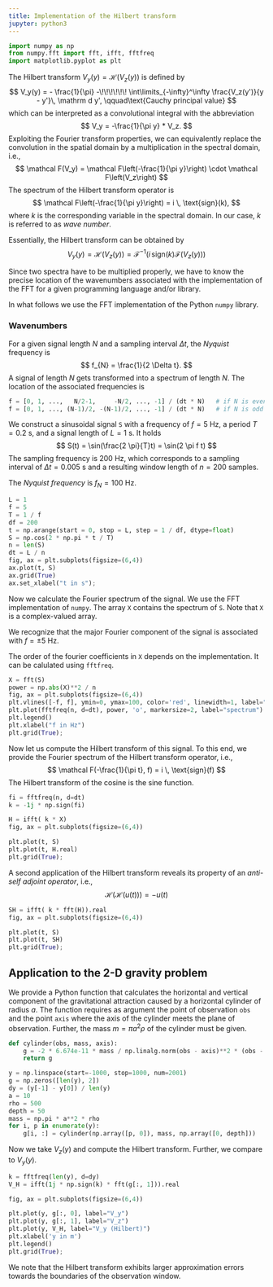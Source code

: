 ```yaml
---
title: Implementation of the Hilbert transform
jupyter: python3
---
```


```python
import numpy as np
from numpy.fft import fft, ifft, fftfreq
import matplotlib.pyplot as plt
```


The Hilbert transform $V_y(y) = \mathcal H(V_z(y))$ is defined by
$$
V_y(y) = - \frac{1}{\pi} -\!\!\!\!\!\! \int\limits_{-\infty}^\infty \frac{V_z(y')}{y - y'}\, \mathrm d y', \qquad\text{Cauchy principal value}
$$
which can be interpreted as a convolutional integral with the abbreviation
$$
V_y = -\frac{1}{\pi y} * V_z.
$$
Exploiting the Fourier transform properties, we can equivalently replace the convolution in the spatial domain by a multiplication in the spectral domain, i.e.,
$$
\mathcal F(V_y) = \mathcal F\left(-\frac{1}{\pi y}\right) \cdot \mathcal F\left(V_z\right)
$$
The spectrum of the Hilbert transform operator is
$$
\mathcal F\left(-\frac{1}{\pi y}\right) = i \, \text{sign}(k),
$$
where $k$ is the corresponding variable in the spectral domain. In our case, $k$ is referred to as _wave number_.

Essentially, the Hilbert transform can be obtained by
$$
V_y(y) = \mathcal H(V_z(y)) = \mathcal F^{-1} \left( i \, \text{sign}(k) \mathcal F(V_z(y)) \right) 
$$

Since two spectra have to be multiplied properly, we have to know the precise location of the wavenumbers associated with the implementation of the FFT for a given programming language and/or library.

In what follows we use the FFT implementation of the Python `numpy` library.


### Wavenumbers

For a given signal length $N$ and a sampling interval $\Delta t$, the _Nyquist_ frequency is
$$
f_{N} = \frac{1}{2 \Delta t}.
$$
A signal of length $N$ gets transformed into a spectrum of length $N$. The location of the associated frequencies is 

```python
f = [0, 1, ...,   N/2-1,     -N/2, ..., -1] / (dt * N)   # if N is even
f = [0, 1, ..., (N-1)/2, -(N-1)/2, ..., -1] / (dt * N)   # if N is odd
```
We construct a sinusoidal signal `S` with a frequency of $f=5$ Hz, a period $T=0.2$ s, and a signal length of $L=1$ s.
It holds
$$
S(t) = \sin(\frac{2 \pi}{T}t) = \sin(2 \pi f t)
$$
The sampling frequency is $200$ Hz, which corresponds to a sampling interval of $\Delta t=0.005$ s and a resulting window length of $n=200$ samples.

The _Nyquist frequency_ is $f_N = 100$ Hz.

```python
L = 1
f = 5
T = 1 / f
df = 200
t = np.arange(start = 0, stop = L, step = 1 / df, dtype=float)
S = np.cos(2 * np.pi * t / T)
n = len(S)
dt = L / n
fig, ax = plt.subplots(figsize=(6,4))
ax.plot(t, S)
ax.grid(True)
ax.set_xlabel("t in s");
```

Now we calculate the Fourier spectrum of the signal. We use the FFT implementation of `numpy`. The array `X` contains the spectrum of `S`. Note that `X` is a complex-valued array.

We recognize that the major Fourier component of the signal is associated with $f=\pm 5$ Hz.

The order of the fourier coefficients in `X` depends on the implementation. It can be calulated using `fftfreq`.

```python
X = fft(S)
power = np.abs(X)**2 / n
fig, ax = plt.subplots(figsize=(6,4))
plt.vlines([-f, f], ymin=0, ymax=100, color='red', linewidth=1, label="f")
plt.plot(fftfreq(n, d=dt), power, 'o', markersize=2, label="spectrum")
plt.legend()
plt.xlabel("f in Hz")
plt.grid(True);
```

Now let us compute the Hilbert transform of this signal. To this end, we provide the Fourier spectrum of the Hilbert transform operator, i.e.,
$$
\mathcal F(-\frac{1}{\pi t}, f) = i \, \text{sign}(f)
$$
The Hilbert transform of the cosine is the sine function.

```python
fi = fftfreq(n, d=dt)
k = -1j * np.sign(fi)

H = ifft( k * X)
fig, ax = plt.subplots(figsize=(6,4))

plt.plot(t, S)
plt.plot(t, H.real)
plt.grid(True);
```

A second application of the Hilbert transform reveals its property of an _anti-self adjoint operator_, i.e.,
$$
\mathcal H(\mathcal H(u(t))) = -u(t)
$$

```python
SH = ifft( k * fft(H)).real
fig, ax = plt.subplots(figsize=(6,4))

plt.plot(t, S)
plt.plot(t, SH)
plt.grid(True);
```

## Application to the 2-D gravity problem

We provide a Python function that calculates the horizontal and vertical component of the gravitational attraction caused by a horizontal cylinder of radius $a$. The function requires as argument the point of observation `obs` and the point `axis` where the axis of the cylinder meets the plane of observation. Further, the mass $m=\pi a^2 \rho$ of the cylinder must be given.

```python
def cylinder(obs, mass, axis):
    g = -2 * 6.674e-11 * mass / np.linalg.norm(obs - axis)**2 * (obs - axis)
    return g
```

```python
y = np.linspace(start=-1000, stop=1000, num=2001)
g = np.zeros([len(y), 2])
dy = (y[-1] - y[0]) / len(y)
a = 10
rho = 500
depth = 50
mass = np.pi * a**2 * rho
for i, p in enumerate(y):
    g[i, :] = cylinder(np.array([p, 0]), mass, np.array([0, depth]))
```

Now we take $V_z(y)$ and compute the Hilbert transform. Further, we compare to $V_y(y)$.

```python
k = fftfreq(len(y), d=dy)
V_H = ifft(1j * np.sign(k) * fft(g[:, 1])).real
```

```python
fig, ax = plt.subplots(figsize=(6,4))

plt.plot(y, g[:, 0], label="V_y")
plt.plot(y, g[:, 1], label="V_z")
plt.plot(y, V_H, label="V_y (Hilbert)")
plt.xlabel('y in m')
plt.legend()
plt.grid(True);
```

We note that the Hilbert transform exhibits larger approximation errors towards the boundaries of the observation window.



